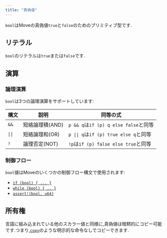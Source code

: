 ```yaml
---
title: "真偽値"
---
```








`bool`はMoveの真偽値`true`と`false`のためのプリミティブ型です.

## リテラル

`bool`のリテラルは`true`または`false`です.

## 演算

### 論理演算

`bool`は3つの論理演算をサポートしています:

| 構文     | 説明         | 同等の式                               |
| ------ | ---------- | ---------------------------------- |
| `&&`   | 短絡論理積(AND) | `p && q`は`if (p) q else false`と同等  |
| `\|\|` | 短絡論理和(OR)  | `p \|\| q`は`if (p) true else q`と同等 |
| `!`    | 論理否定(NOT)  | `!p`は`if (p) false else true`と同等   |

### 制御フロー

`bool`値はMoveのいくつかの制御フロー構文で使用されます:

- [`if (bool) { ... }`](/ja/build/smart-contracts/book/conditionals)
- [`while (bool) { .. }`](/ja/build/smart-contracts/book/loops)
- [`assert!(bool, u64)`](/ja/build/smart-contracts/book/abort-and-assert)

## 所有権

言語に組み込まれている他のスカラー値と同様に,真偽値は暗黙的にコピー可能です.つまり,[`copy`](/ja/build/smart-contracts/book/variables.mdx#move-and-copy)のような明示的な命令なしでコピーできます.
